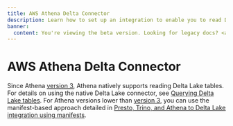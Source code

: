 ```yaml
---
title: AWS Athena Delta Connector
description: Learn how to set up an integration to enable you to read Delta tables from AWS Athena.
banner: 
  content: You're viewing the beta version. Looking for legacy docs? <a href="https://docs.delta.io" target="_blank" rel="noopener">Click here.</a>
---
```


# AWS Athena Delta Connector

Since Athena [version 3](https://docs.aws.amazon.com/athena/latest/ug/engine-versions-reference-0003.html), Athena natively supports reading Delta Lake tables. For details on using the native Delta Lake connector, see [Querying Delta Lake tables](https://docs.aws.amazon.com/athena/latest/ug/delta-lake-tables.html). For Athena versions lower than [version 3](https://docs.aws.amazon.com/athena/latest/ug/engine-versions-reference-0003.html), you can use the manifest-based approach detailed in [Presto, Trino, and Athena to Delta Lake integration using manifests](/presto-integration).
